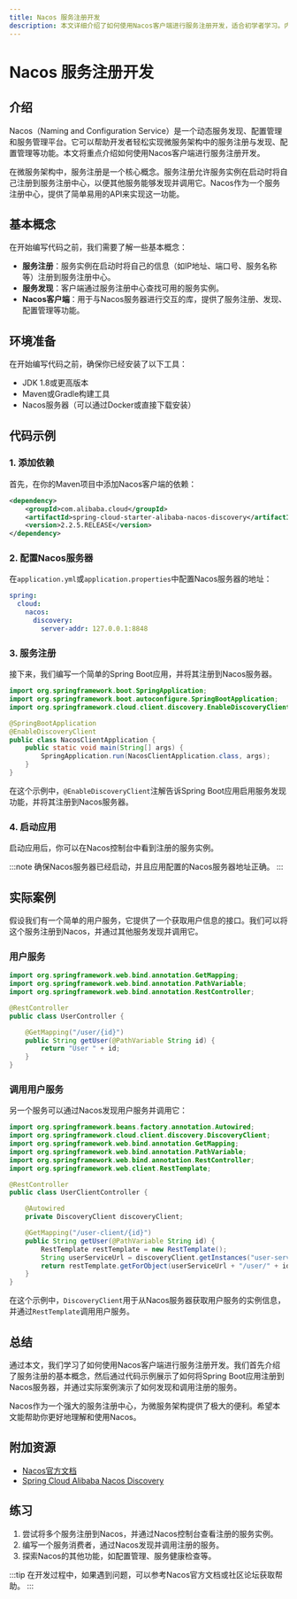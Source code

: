 ```yaml
---
title: Nacos 服务注册开发
description: 本文详细介绍了如何使用Nacos客户端进行服务注册开发，适合初学者学习。内容涵盖基本概念、代码示例、实际案例以及总结和附加资源。
---
```


# Nacos 服务注册开发

## 介绍

Nacos（Naming and Configuration Service）是一个动态服务发现、配置管理和服务管理平台。它可以帮助开发者轻松实现微服务架构中的服务注册与发现、配置管理等功能。本文将重点介绍如何使用Nacos客户端进行服务注册开发。

在微服务架构中，服务注册是一个核心概念。服务注册允许服务实例在启动时将自己注册到服务注册中心，以便其他服务能够发现并调用它。Nacos作为一个服务注册中心，提供了简单易用的API来实现这一功能。

## 基本概念

在开始编写代码之前，我们需要了解一些基本概念：

- **服务注册**：服务实例在启动时将自己的信息（如IP地址、端口号、服务名称等）注册到服务注册中心。
- **服务发现**：客户端通过服务注册中心查找可用的服务实例。
- **Nacos客户端**：用于与Nacos服务器进行交互的库，提供了服务注册、发现、配置管理等功能。

## 环境准备

在开始编写代码之前，确保你已经安装了以下工具：

- JDK 1.8或更高版本
- Maven或Gradle构建工具
- Nacos服务器（可以通过Docker或直接下载安装）

## 代码示例

### 1. 添加依赖

首先，在你的Maven项目中添加Nacos客户端的依赖：

```xml
<dependency>
    <groupId>com.alibaba.cloud</groupId>
    <artifactId>spring-cloud-starter-alibaba-nacos-discovery</artifactId>
    <version>2.2.5.RELEASE</version>
</dependency>
```

### 2. 配置Nacos服务器

在`application.yml`或`application.properties`中配置Nacos服务器的地址：

```yaml
spring:
  cloud:
    nacos:
      discovery:
        server-addr: 127.0.0.1:8848
```

### 3. 服务注册

接下来，我们编写一个简单的Spring Boot应用，并将其注册到Nacos服务器。

```java
import org.springframework.boot.SpringApplication;
import org.springframework.boot.autoconfigure.SpringBootApplication;
import org.springframework.cloud.client.discovery.EnableDiscoveryClient;

@SpringBootApplication
@EnableDiscoveryClient
public class NacosClientApplication {
    public static void main(String[] args) {
        SpringApplication.run(NacosClientApplication.class, args);
    }
}
```

在这个示例中，`@EnableDiscoveryClient`注解告诉Spring Boot应用启用服务发现功能，并将其注册到Nacos服务器。

### 4. 启动应用

启动应用后，你可以在Nacos控制台中看到注册的服务实例。

:::note
确保Nacos服务器已经启动，并且应用配置的Nacos服务器地址正确。
:::

## 实际案例

假设我们有一个简单的用户服务，它提供了一个获取用户信息的接口。我们可以将这个服务注册到Nacos，并通过其他服务发现并调用它。

### 用户服务

```java
import org.springframework.web.bind.annotation.GetMapping;
import org.springframework.web.bind.annotation.PathVariable;
import org.springframework.web.bind.annotation.RestController;

@RestController
public class UserController {

    @GetMapping("/user/{id}")
    public String getUser(@PathVariable String id) {
        return "User " + id;
    }
}
```

### 调用用户服务

另一个服务可以通过Nacos发现用户服务并调用它：

```java
import org.springframework.beans.factory.annotation.Autowired;
import org.springframework.cloud.client.discovery.DiscoveryClient;
import org.springframework.web.bind.annotation.GetMapping;
import org.springframework.web.bind.annotation.PathVariable;
import org.springframework.web.bind.annotation.RestController;
import org.springframework.web.client.RestTemplate;

@RestController
public class UserClientController {

    @Autowired
    private DiscoveryClient discoveryClient;

    @GetMapping("/user-client/{id}")
    public String getUser(@PathVariable String id) {
        RestTemplate restTemplate = new RestTemplate();
        String userServiceUrl = discoveryClient.getInstances("user-service").get(0).getUri().toString();
        return restTemplate.getForObject(userServiceUrl + "/user/" + id, String.class);
    }
}
```

在这个示例中，`DiscoveryClient`用于从Nacos服务器获取用户服务的实例信息，并通过`RestTemplate`调用用户服务。

## 总结

通过本文，我们学习了如何使用Nacos客户端进行服务注册开发。我们首先介绍了服务注册的基本概念，然后通过代码示例展示了如何将Spring Boot应用注册到Nacos服务器，并通过实际案例演示了如何发现和调用注册的服务。

Nacos作为一个强大的服务注册中心，为微服务架构提供了极大的便利。希望本文能帮助你更好地理解和使用Nacos。

## 附加资源

- [Nacos官方文档](https://nacos.io/zh-cn/docs/what-is-nacos.html)
- [Spring Cloud Alibaba Nacos Discovery](https://github.com/alibaba/spring-cloud-alibaba/blob/master/spring-cloud-alibaba-examples/nacos-example/nacos-discovery-example/readme.md)

## 练习

1. 尝试将多个服务注册到Nacos，并通过Nacos控制台查看注册的服务实例。
2. 编写一个服务消费者，通过Nacos发现并调用注册的服务。
3. 探索Nacos的其他功能，如配置管理、服务健康检查等。

:::tip
在开发过程中，如果遇到问题，可以参考Nacos官方文档或社区论坛获取帮助。
:::